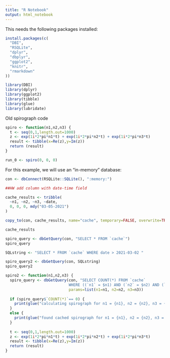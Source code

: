 ```yaml
---
title: "R Notebook"
output: html_notebook
---
```

This needs the following packages installed:
```r
install.packages(c(
  "DBI",
  "RSQLite",
  "dplyr",
  "dbplyr",
  "ggplot2",
  "knitr",
  "rmarkdown"
))
``` 

```r
library(DBI)
library(dplyr)
library(ggplot2)
library(tibble)
library(glue)
library(lubridate)
```


Old spirograph code
```r
spiro <- function(n1,n2,n3) {
  t <- seq(0,1,length.out=1000)
  z <- exp(1i*2*pi*n1*t) + exp(1i*2*pi*n2*t) + exp(1i*2*pi*n3*t)
  result <- tibble(x=Re(z),y=Im(z))
  return (result)
}
```
```r

run_0 <- spiro(0, 0, 0)

```
For this example, we will use an "in-memory" database:
```r
con <- dbConnect(RSQLite::SQLite(), ":memory:")
```

```r
##HW add column with date-time field

cache_results <- tribble(
  ~n1, ~n2, ~n3, ~date,
  0, 0, 0, mdy("03-05-2021")
)

copy_to(con, cache_results, name="cache", temporary=FALSE, overwrite=TRUE)

cache_results
```

```r

spiro_query <- dbGetQuery(con, "SELECT * FROM `cache`")
spiro_query
```


```r
SQLstring <- "SELECT * FROM `cache` WHERE date > 2021-03-02 "

spiro_query2 <- dbGetQuery(con, SQLstring)
spiro_query2

```

```r
spiro2 <- function(n1,n2,n3) {
  spiro_query <- dbGetQuery(con, "SELECT COUNT(*) FROM `cache` 
                            WHERE ((`n1` = $n1) AND (`n2` = $n2) AND (`n3` = $n3))", 
                            params=list(n1=n1, n2=n2, n3=n3))
  
  if (spiro_query$`COUNT(*)`== 0) {
    print(glue("calculating spirograph for n1 = {n1}, n2 = {n2}, n3 = {n3}"))
  }
  else {
    print(glue("found cached spirograph for n1 = {n1}, n2 = {n2}, n3 = {n3}"))
  }
    
  t <- seq(0,1,length.out=1000)
  z <- exp(1i*2*pi*n1*t) + exp(1i*2*pi*n2*t) + exp(1i*2*pi*n3*t)
  result <- tibble(x=Re(z),y=Im(z))
  return (result)
}

```